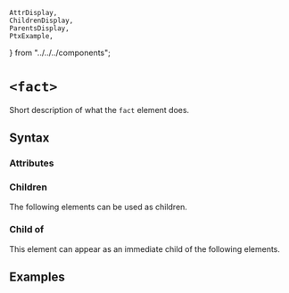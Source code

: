     AttrDisplay,
    ChildrenDisplay,
    ParentsDisplay,
    PtxExample,
} from "../../../components";

# `<fact>`

Short description of what the `fact` element does.

## Syntax

### Attributes

<AttrDisplay name="fact" />

### Children

The following elements can be used as children.

<ChildrenDisplay name="fact" />

### Child of

This element can appear as an immediate child of the following elements.

<ParentsDisplay name="fact" />

## Examples

    